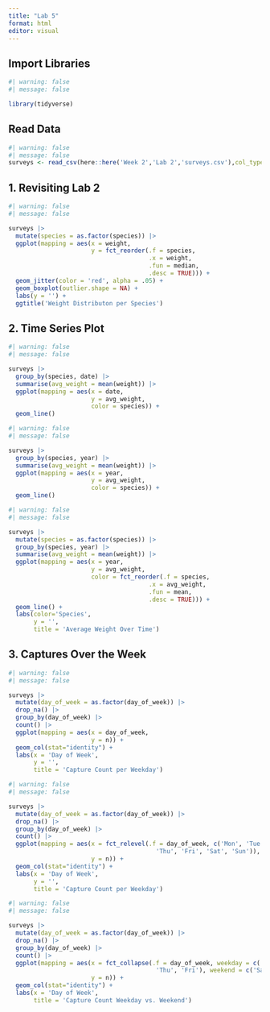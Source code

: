 ---
title: "Lab 5"
format: html
editor: visual
---

## Import Libraries

```{r}
#| warning: false
#| message: false

library(tidyverse)

```

## Read Data

```{r}
#| warning: false
#| message: false
surveys <- read_csv(here::here('Week 2','Lab 2','surveys.csv'),col_types = cols())
```

## 1. Revisiting Lab 2

```{r}
#| warning: false
#| message: false

surveys |> 
  mutate(species = as.factor(species)) |>
  ggplot(mapping = aes(x = weight,
                       y = fct_reorder(.f = species,
                                       .x = weight,
                                       .fun = median,
                                       .desc = TRUE))) +
  geom_jitter(color = 'red', alpha = .05) +
  geom_boxplot(outlier.shape = NA) +
  labs(y = '') +
  ggtitle('Weight Distributon per Species')

```

## 2. Time Series Plot

```{r}
#| warning: false
#| message: false

surveys |> 
  group_by(species, date) |> 
  summarise(avg_weight = mean(weight)) |> 
  ggplot(mapping = aes(x = date,
                       y = avg_weight,
                       color = species)) +
  geom_line()
```

```{r}
#| warning: false
#| message: false

surveys |> 
  group_by(species, year) |> 
  summarise(avg_weight = mean(weight)) |> 
  ggplot(mapping = aes(x = year,
                       y = avg_weight,
                       color = species)) +
  geom_line()
```

```{r}
#| warning: false
#| message: false

surveys |> 
  mutate(species = as.factor(species)) |>
  group_by(species, year) |> 
  summarise(avg_weight = mean(weight)) |> 
  ggplot(mapping = aes(x = year,
                       y = avg_weight,
                       color = fct_reorder(.f = species,
                                       .x = avg_weight,
                                       .fun = mean,
                                       .desc = TRUE))) +
  geom_line() +
  labs(color='Species',
       y = '',
       title = 'Average Weight Over Time')

```

## 3. Captures Over the Week

```{r}
#| warning: false
#| message: false

surveys |> 
  mutate(day_of_week = as.factor(day_of_week)) |>
  drop_na() |> 
  group_by(day_of_week) |> 
  count() |> 
  ggplot(mapping = aes(x = day_of_week,
                       y = n)) +
  geom_col(stat="identity") +
  labs(x = 'Day of Week',
       y = '',
       title = 'Capture Count per Weekday')
```

```{r}
#| warning: false
#| message: false

surveys |> 
  mutate(day_of_week = as.factor(day_of_week)) |>
  drop_na() |> 
  group_by(day_of_week) |> 
  count() |> 
  ggplot(mapping = aes(x = fct_relevel(.f = day_of_week, c('Mon', 'Tue', 'Wed',
                                         'Thu', 'Fri', 'Sat', 'Sun')),
                       y = n)) +
  geom_col(stat="identity") +
  labs(x = 'Day of Week',
       y = '',
       title = 'Capture Count per Weekday')
```

```{r}
#| warning: false
#| message: false

surveys |> 
  mutate(day_of_week = as.factor(day_of_week)) |>
  drop_na() |> 
  group_by(day_of_week) |> 
  count() |> 
  ggplot(mapping = aes(x = fct_collapse(.f = day_of_week, weekday = c('Mon', 'Tue', 'Wed',
                                         'Thu', 'Fri'), weekend = c('Sat', 'Sun')),
                       y = n)) +
  geom_col(stat="identity") +
  labs(x = 'Day of Week',
       title = 'Capture Count Weekday vs. Weekend')
```
